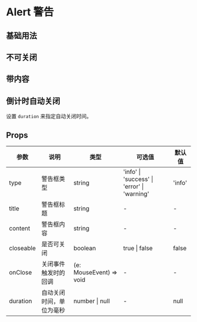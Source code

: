 # Alert 警告

## 基础用法


<DemoBase />

## 不可关闭


<DemoCloseable />

## 带内容


<DemoTitle />

## 倒计时自动关闭

设置 `duration` 来指定自动关闭时间。


<DemoAutoClose />

## Props

| 参数      | 说明                     | 类型                    | 可选值                                      | 默认值 |
| --------- | ------------------------ | ----------------------- | ------------------------------------------- | ------ |
| type      | 警告框类型               | string                  | 'info' \| 'success' \| 'error' \| 'warning' | 'info' |
| title     | 警告框标题               | string                  | -                                           | -      |
| content   | 警告框内容               | string                  | -                                           | -      |
| closeable | 是否可关闭               | boolean                 | true \| false                               | false  |
| onClose   | 关闭事件触发时的回调     | (e: MouseEvent) => void | -                                           | -      |
| duration  | 自动关闭时间，单位为毫秒 | number \| null          | -                                           | null   |
